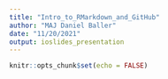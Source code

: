 ```yaml
---
title: "Intro_to_RMarkdown_and_GitHub"
author: "MAJ Daniel Baller"
date: "11/20/2021"
output: ioslides_presentation
---
```


```r
knitr::opts_chunk$set(echo = FALSE)
```

